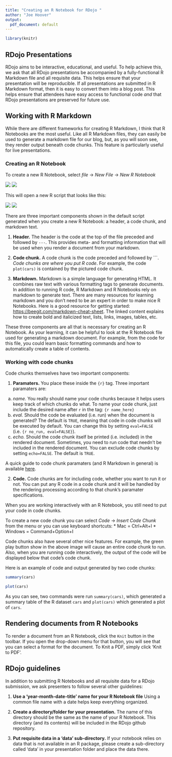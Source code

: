 ```yaml
---
title: "Creating an R Notebook for RDojo "
author: "Joe Hoover"
output:
  pdf_document: default
---
```


```r
library(knitr)
```


## RDojo Presentations

RDojo aims to be interactive, educational, and useful. To help achieve this, we ask that all RDojo presentations be accompanied by a fully-functional R Markdown file and all requisite data. This helps ensure that your presentation will be reproducible. If all presentations are submitted in R Markdown format, then it is easy to convert them into a blog post. This helps ensure that attendees have easy access to functional code *and* that RDojo presentations are preserved for future use. 

## Working with R Markdown

While there are different frameworks for creating R Markdown, I think that R Notebooks are the most useful. Like all R Markdown files, they can easily be used to generate a markdown file for our blog, but, as you will soon see, they render output beneath code chunks. This feature is particularly useful for live presentations. 

### Creating an R Notebook

To create a new R Notebook, select *file* -> *New File* -> *New R Notebook* 

![](/images/R/2018-01-04-creating-an-r-notebook/create-r-notebook.png)
![](images/R/2018-01-04-creating-an-r-notebook/create-r-notebook.png)



This will open a new R script that looks like this: 

![](/images/R/2018-01-04-creating-an-r-notebook/r-notebook-example.png)
![](images/R/2018-01-04-creating-an-r-notebook/r-notebook-example.png)



There are three important components shown in the default script generated when you create a new R Notebook: a header, a code chunk, and markdown text.

1. **Header.** The header is the code at the top of the file preceded and followed by `---`. This provides meta- and formatting information that will be used when you render a document from your markdown.

2. **Code chunk.** A code chunk is the code preceded and followed by  \`\`\`. *Code chunks are where you put R code*. For example, the code `plot(cars)` is contained by the pictured code chunk. 

3. **Markdown.** Markdown is a simple language for generating HTML. It combines raw text with various formatting tags to generate documents. In addition to running R code, R Markdown and R Notebooks rely on markdown to generate text. There are many resources for learning markdown and you don't need to be an expert in order to make nice R Notebooks. Here is a good resource for getting started: [https://beegit.com/markdown-cheat-sheet](https://beegit.com/markdown-cheat-sheet). The linked content explains how to create bold and italicized text, lists, links, images, tables, etc. 

These three components are all that is necessary for creating an R Notebook. As your learning, it can be helpful to look at the R Notebook file used for generating a markdown document. For example, from the code for this file, you could learn basic formatting commands and how to automatically create a table of contents. 

### Working with code chunks


Code chunks themselves have two important components: 

1. **Paramaters.** You place these inside the `{r}` tag. Three important paramaters are: 
a. *name.* You really should name your code chunks because it helps users keep track of which chunks do what. To name your code chunk, just include the desired name after `r` in the tag: `{r name_here}`
b. *eval.* Should the code be evaluated (i.e. run) when the document is generated? The default is `TRUE`, meaning that code in code chunks will be executed by default. You can change this by setting `eval=FALSE` (i.e. `{r no_run, eval=FALSE}`). 
c. *echo.* Should the code chunk itself be printed (i.e. included) in the rendered document. Sometimes, you need to run code that needn't be included in the rendered document. You can exclude code chunks by setting `echo=FALSE`. The default is `TRUE`. 

A quick guide to code chunk paramaters (and R Markdown in general) is available [here](https://www.rstudio.com/wp-content/uploads/2015/02/rmarkdown-cheatsheet.pdf).

2. **Code.** Code chunks are for including code, whether you want to run it or not. You can put any R code in a code chunk and it will be handled by the rendering processing according to that chunk's paramater specifications. 

When you are working interactively with an R Notebook, you still need to put your code in code chunks. 

To create a new code chunk you can select *Code* -> *Insert Code Chunk* from the menu or you can use keyboard shortcuts: 
* Mac = Ctrl+Alt+I
* Windows = Command+Option+I

Code chunks also have several other nice features. For example, the green play button show in the above image will cause an entire code chunk to run. Also, when you are running code interactively, the output of the code will be displayed below that code's code chunk.


Here is an example of code and output generated by two code chunks: 

```r
summary(cars)
```

```r
plot(cars)
```


As you can see, two commands were run `summary(cars)`, which generated a summary table of the R dataset `cars` and `plot(cars)` which generated a plot of `cars`. 

## Rendering documents from R Notebooks

To render a document from an R Notebook, click the `Knit` button in the toolbar. If you open the drop-down menu for that button, you will see that you can select a format for the document. To Knit a PDF, simply click 'Knit to PDF'. 

## RDojo guidelines 

In addition to submitting R Notebooks and all requisite data for a RDojo submission, we ask presenters to follow several other guidelines: 


1. **Use a 'year-month-date-title' name for your R Notebook file** Using a common file name with a date helps keep everything organized. 

2. **Create a directory/folder for your presentation.** The name of this directory should be the same as the name of your R Notebook. This directory (and its contents) will be included in the RDojo github repository. 

3. **Put requisite data in a 'data' sub-directory.** If your notebook relies on data that is not available in an R package, please create a sub-directory called 'data' in your presentation folder and place the data there. 

                